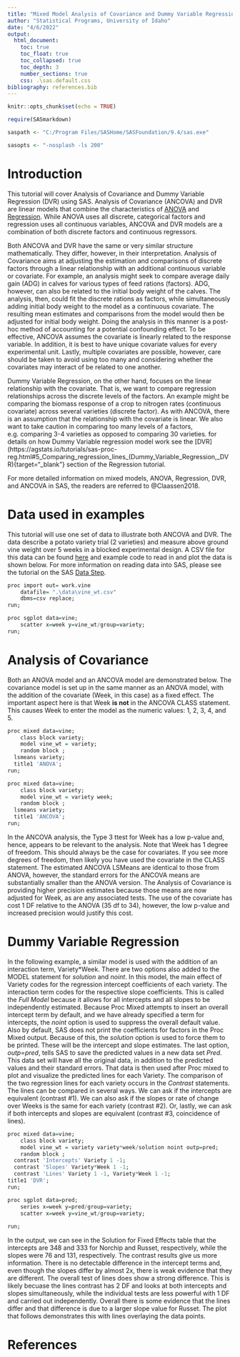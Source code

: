 ```yaml
---
title: "Mixed Model Analysis of Covariance and Dummy Variable Regression in SAS"
author: "Statistical Programs, University of Idaho"
date: "4/6/2022"
output: 
  html_document:
    toc: true
    toc_float: true
    toc_collapsed: true
    toc_depth: 3
    number_sections: true
    css: .\sas.default.css
bibliography: references.bib  
---
```



```r
knitr::opts_chunk$set(echo = TRUE)
```

```r
require(SASmarkdown)

saspath <- "C:/Program Files/SASHome/SASFoundation/9.4/sas.exe"

sasopts <- "-nosplash -ls 200"
```

# Introduction

  This tutorial will cover Analysis of Covariance and Dummy Variable Regression (DVR) using SAS. Analysis of Covariance (ANCOVA) and DVR are linear models that combine the characteristics of [ANOVA](https://agstats.io/tutorials/sas-proc-mixed.html){target="_blank"} and [Regression](https://agstats.io/tutorials/sas-proc-reg.html){target="_blank"}. While ANOVA uses all discrete, categorical factors and regression uses all continuous variables, ANCOVA and DVR models are a combination of both discrete factors and continuous regressors. 
  
  Both ANCOVA and DVR have the same or very similar structure mathematically. They differ, however, in their interpretation. Analysis of Covariance aims at adjusting the estimation and comparisons of discrete factors through a linear relationship with an additional continuous variable or covariate. For example, an analysis might seek to compare average daily gain (ADG) in calves for various types of feed rations (factors). ADG, however, can also be related to the initial body weight of the calves. The analysis, then, could fit the discrete rations as factors, while simultaneously adding initial body weight to the model as a continuous covariate. The resulting mean estimates and comparisons from the model would then be adjusted for initial body weight. Doing the analysis in this manner is a post-hoc method of accounting for a potential confounding effect. To be effective, ANCOVA assumes the covariate is linearly related to the response variable. In addition, it is best to have unique covariate values for every experimental unit. Lastly, multiple covariates are possible, however, care should be taken to avoid using too many and considering whether the covariates may interact of be related to one another.
  
  Dummy Variable Regression, on the other hand, focuses on the linear relationship with the covariate. That is, we want to compare regression relationships across the discrete levels of the factors. An example might be comparing the biomass response of a crop to nitrogen rates (continuous covariate) across several varieties (discrete factor). As with ANCOVA, there is an assumption that the relationship with the covariate is linear. We also want to take caution in comparing too many levels of a factors, e.g. comparing 3-4 varieties as opposed to comparing 30 varieties. for details on how Dummy Variable regression model work see the [DVR](https://agstats.io/tutorials/sas-proc-reg.html#5_Comparing_regression_lines_(Dummy_Variable_Regression,_DVR){target="_blank"} section of the Regression tutorial.

  For more detailed information on mixed models, ANOVA, Regression, DVR, and ANCOVA in SAS, the readers are referred to @Claassen2018.


# Data used in examples
  
This tutorial will use one set of data to illustrate both ANCOVA and DVR. The data describe a potato variety trial (2 varieties) and measure above ground vine weight over 5 weeks in a blocked experimental design. A CSV file for this data can be found [here](./Data/vine_wt.csv) and example code to read in and plot the data is shown below. For more information on reading data into SAS, please see the tutorial on the SAS [Data Step](https://agstats.io/tutorials/){target="_blank"}.

```r

proc import out= work.vine
	datafile= ".\data\vine_wt.csv"
	dbms=csv replace;
run;

proc sgplot data=vine;
	scatter x=week y=vine_wt/group=variety;
run;
```

# Analysis of Covariance

Both an ANOVA model and an ANCOVA model are demonstrated below. The covariance model is set up in the same manner as an ANOVA model, with the addition of the covariate (Week, in this case) as a fixed effect. The important aspect here is that Week **is not** in the ANCOVA CLASS statement. This causes Week to enter the model as the numeric values: 1, 2, 3, 4, and 5. 

```r

proc mixed data=vine;
	class block variety;
	model vine_wt = variety;
	random block ;
  lsmeans variety;
  title1 'ANOVA';
run;

proc mixed data=vine;
	class block variety;
	model vine_wt = variety week;
	random block ;
  lsmeans variety;
  title1 'ANCOVA';
run;
```

  In the ANCOVA analysis, the Type 3 ttest for Week has a low p-value and, hence, appears to be relevant to the analysis. Note that Week has 1 degree of freedom. This should always be the case for covariates. If you see more degrees of freedom, then likely you have used the covariate in the CLASS statement. The estimated ANCOVA LSMeans are identical to those from ANOVA, however, the standard errors for the ANCOVA means are substantially smaller than the ANOVA version. The Analysis of Covariance is providing higher precision estimates because those means are now adjusted for Week, as are any associated tests. 
  The use of the covariate has cost 1 DF relative to the ANOVA (35 df to 34), however, the low p-value and increased precision would justify this cost.
  
# Dummy Variable Regression
  
  In the following example, a similar model is used with the addition of an interaction term, Variety\*Week. There are two options also added to the MODEL statement for *solution* and *noint*. In this model, the main effect of Variety codes for the regression intercept coefficients of each variety. The interaction term codes for the respective slope coefficients. This is called the *Full Model* because it allows for all intercepts and all slopes to be independently estimated. Because Proc Mixed attempts to insert an overall intercept term by default, and we have already specified a term for intercepts, the *noint* option is used to suppress the overall default value. Also by default, SAS does not print the coefficients for factors in the Proc Mixed output. Because of this, the *solution* option is used to force them to be printed. These will be the intercept and slope estimates. The last option, *outp=pred*, tells SAS to save the predicted values in a new data set *Pred*. This data set will have all the original data, in addition to the predicted values and their standard errors. That data is then used after Proc mixed to plot and visualize the predicted lines for each Variety.
  The comparison of the two regression lines for each variety occurs in the *Contrast* statements. The lines can be compared in several ways. We can ask if the intercepts are equivalent (contrast #1). We can also ask if the slopes or rate of change over Weeks is the same for each variety (contrast #2). Or, lastly, we can ask if both intercepts and slopes are equivalent (contrast #3, coincidence of lines).
  
```r

proc mixed data=vine;
	class block variety;
	model vine_wt = variety variety*week/solution noint outp=pred;
	random block ;
  contrast 'Intercepts' Variety 1 -1;
  contrast 'Slopes' Variety*Week 1 -1;
  contrast 'Lines' Variety 1 -1, Variety*Week 1 -1;
title1 'DVR';
run;

proc sgplot data=pred;
	series x=week y=pred/group=variety;
	scatter x=week y=vine_wt/group=variety;
	
run;
```
  
In the output, we can see in the Solution for Fixed Effects table that the intercepts are 348 and 333 for Norchip and Russet, respectively, while the slopes were 76 and 131, respectively. The contrast results give us more information. There is no detectable difference in the intercept terms and, even though the slopes differ by almost 2x, there is weak evidence that they are different. The overall test of lines does show a strong difference. This is likely becuase the lines contrast has 2 DF and looks at both intercepts and slopes simultaneously, while the individual tests are less powerful with 1 DF and carried out independently. Overall there is some evidence that the lines differ and that difference is due to a larger slope value for Russet.
  The plot that follows demonstrates this with lines overlaying the data points.
  
# References  
  


 
  

